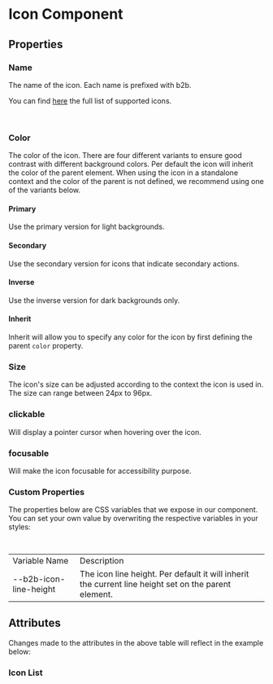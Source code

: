 

<Meta of={IconStories} />

# Icon Component

<Canvas of={IconStories.Primary} />

## Properties

### Name

The name of the icon. Each name is prefixed with b2b.

You can find [here](#icon-list) the full list of supported icons.

<br />

### Color

The color of the icon. There are four different variants to ensure
good contrast with different background colors. Per default the icon
will inherit the color of the parent element. When using the icon
in a standalone context and the color of the parent is not defined, we recommend
using one of the variants below.

#### Primary

Use the primary version for light backgrounds.

<Canvas of={IconStories.Primary} />

#### Secondary

Use the secondary version for icons that indicate secondary actions.

<Canvas of={IconStories.Secondary} />

#### Inverse

Use the inverse version for dark backgrounds only.

<Canvas of={IconStories.Secondary} />

#### Inherit

Inherit will allow you to specify any color for the icon by first defining the parent `color` property.

<Canvas of={IconStories.Inherit} />

### Size

The icon's size can be adjusted according to the context the icon is used in. The size can range between 24px to 96px.

<Canvas of={IconStories.SizeGreaterThan24} />

### clickable

Will display a pointer cursor when hovering over the icon.

### focusable

Will make the icon focusable for accessibility purpose.

### Custom Properties

The properties below are CSS variables that we expose in our component. You can set your own value by overwriting the respective variables
in your styles:

```css
--b2b-icon-line-height: 1rem;
```

<table>
  <tr>
    <td>Variable Name</td>
    <td>Description</td>
  </tr>
  <tr>
    <td>--b2b-icon-line-height</td>
    <td>
      The icon line height. Per default it will inherit the current line height
      set on the parent element.
    </td>
  </tr>
</table>

## Attributes

<ArgTypes of={IconStories} />
Changes made to the attributes in the above table will reflect in the example below:
<Primary />

### Icon List

<Canvas of={IconStories.AllIcons} />

